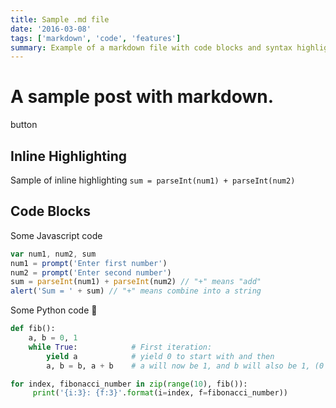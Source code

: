 ```yaml
---
title: Sample .md file
date: '2016-03-08'
tags: ['markdown', 'code', 'features']
summary: Example of a markdown file with code blocks and syntax highlighting
---
```


# A sample post with markdown.
button
## Inline Highlighting

Sample of inline highlighting `sum = parseInt(num1) + parseInt(num2)`

## Code Blocks

Some Javascript code

```js
var num1, num2, sum
num1 = prompt('Enter first number')
num2 = prompt('Enter second number')
sum = parseInt(num1) + parseInt(num2) // "+" means "add"
alert('Sum = ' + sum) // "+" means combine into a string
```

Some Python code 🐍

```python
def fib():
    a, b = 0, 1
    while True:            # First iteration:
        yield a            # yield 0 to start with and then
        a, b = b, a + b    # a will now be 1, and b will also be 1, (0 + 1)

for index, fibonacci_number in zip(range(10), fib()):
     print('{i:3}: {f:3}'.format(i=index, f=fibonacci_number))
```
